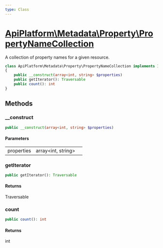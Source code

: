 ```yaml
---
type: Class
---
```


# [ApiPlatform\Metadata\Property\PropertyNameCollection](/docs/v3.1/reference/Metadata/Property/PropertyNameCollection)

A collection of property names for a given resource.


```php
class ApiPlatform\Metadata\Property\PropertyNameCollection implements IteratorAggregate, Countable, Traversable
{
    public __construct(array<int, string> $properties)
    public getIterator(): Traversable
    public count(): int
}
```
## Methods

### __construct



```php
public __construct(array<int, string> $properties)
```

#### Parameters

<table><tbody>
<tr><td>properties</td><td>array&lt;int, string&gt;</td><td></td></tr>
</tbody>
</table>

### getIterator



```php
public getIterator(): Traversable
```

#### Returns

Traversable

### count



```php
public count(): int
```

#### Returns

int
